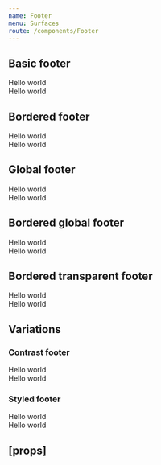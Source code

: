 ```yaml
---
name: Footer
menu: Surfaces
route: /components/Footer
---
```



<PageTitle title="Footer" src="components/Footer" />

## Basic footer

<Playground>
  <ThemeWrapper>
    <Footer>
      <div>Hello world</div>
      <div>Hello world</div>
    </Footer>
  </ThemeWrapper>
</Playground>

## Bordered footer

<Playground>
  <ThemeWrapper>
    <Footer bordered>
      <div>Hello world</div>
      <div>Hello world</div>
    </Footer>
  </ThemeWrapper>
</Playground>

## Global footer

<Playground>
  <ThemeWrapper>
    <Footer variant="global">
      <div>Hello world</div>
      <div>Hello world</div>
    </Footer>
  </ThemeWrapper>
</Playground>

## Bordered global footer

<Playground>
  <ThemeWrapper>
    <Footer bordered variant="global">
      <div>Hello world</div>
      <div>Hello world</div>
    </Footer>
  </ThemeWrapper>
</Playground>

## Bordered transparent footer

<Playground>
  <ThemeWrapper>
    <Footer bordered variant="transparent">
      <div>Hello world</div>
      <div>Hello world</div>
    </Footer>
  </ThemeWrapper>
</Playground>

## Variations

### Contrast footer

<Playground>
  <ThemeWrapper>
    <Footer contrast>
      <div>Hello world</div>
      <div>Hello world</div>
    </Footer>
  </ThemeWrapper>
</Playground>

### Styled footer

<Playground>
  <StyledFooter bordered backgroundColor="#fc0" borderColor="#393a61" textColor="#fff" height={50}>
    <div>Hello world</div>
    <div>Hello world</div>
  </StyledFooter>
</Playground>

## \[props\]

<Props of={Footer} />
